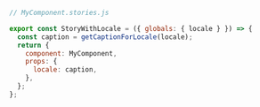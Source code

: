 ```js
// MyComponent.stories.js

export const StoryWithLocale = ({ globals: { locale } }) => {
  const caption = getCaptionForLocale(locale);
  return {
    component: MyComponent,
    props: {
      locale: caption,
    },
  };
};
```
